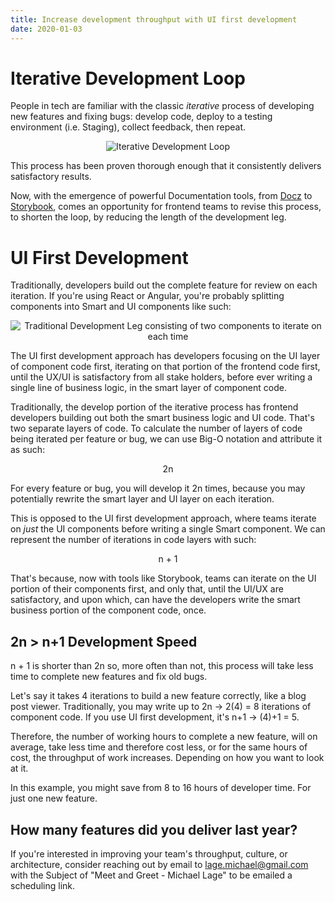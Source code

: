 ```yaml
---
title: Increase development throughput with UI first development
date: 2020-01-03
---
```


# Iterative Development Loop

People in tech are familiar with the classic *iterative* process of developing new features and fixing bugs: develop code, deploy to a testing environment (i.e. Staging), collect feedback, then repeat.

<center>
    <img src="/iterative-development-loop.png" alt="Iterative Development Loop" />
</center>

This process has been proven thorough enough that it consistently delivers satisfactory results.

Now, with the emergence of powerful Documentation tools, from [Docz](https://www.docz.site/) to [Storybook](https://storybook.js.org/), comes an opportunity for frontend teams to revise this process, to shorten the loop, by reducing the length of the development leg.

# UI First Development

Traditionally, developers build out the complete feature for review on each iteration. If you're using React or Angular, you're probably splitting components into Smart and UI components like such:

<center>
    <img src="/iterative-development-smart-ui-leg-2n.png" alt="Traditional Development Leg consisting of two components to iterate on each time" />
</center>

The UI first development approach has developers focusing on the UI layer of component code first, iterating on that portion of the frontend code first, until the UX/UI is satisfactory from all stake holders, before ever writing a single line of business logic, in the smart layer of component code.

Traditionally, the develop portion of the iterative process has frontend developers building out both the smart business logic and UI code. That's two separate layers of code. To calculate the number of layers of code being iterated per feature or bug, we can use Big-O notation and attribute it as such:

<center>2n</center>

For every feature or bug, you will develop it 2n times, because you may potentially rewrite the smart layer and UI layer on each iteration.

This is opposed to the UI first development approach, where teams iterate on *just* the UI components before writing a single Smart component. We can represent the number of iterations in code layers with such:

<center>n + 1</center>

That's because, now with tools like Storybook, teams can iterate on the UI portion of their components first, and only that, until the UI/UX are satisfactory, and upon which, can have the developers write the smart business portion of the component code, once.

## 2n > n+1 Development Speed

n + 1 is shorter than 2n so, more often than not, this process will take less time to complete new features and fix old bugs.

Let's say it takes 4 iterations to build a new feature correctly, like a blog post viewer. Traditionally, you may write up to 2n -> 2(4) = 8 iterations of component code. If you use UI first development, it's n+1 -> (4)+1 = 5.

Therefore, the number of working hours to complete a new feature, will on average, take less time and therefore cost less, or for the same hours of cost, the throughput of work increases. Depending on how you want to look at it.

In this example, you might save from 8 to 16 hours of developer time. For just one new feature.

## How many features did you deliver last year?

If you're interested in improving your team's throughput, culture, or architecture, consider reaching out by email to <a href="mailto:lage.michael@gmail.com=Meet and Greet - Michael Lage">lage.michael@gmail.com</a> with the Subject of "Meet and Greet - Michael Lage" to be emailed a scheduling link.